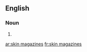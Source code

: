 ==English==

===Noun===
{{head|en|noun plural form}}

# {{plural of|skin magazine|lang=en}}

[[ar:skin magazines]]
[[fr:skin magazines]]